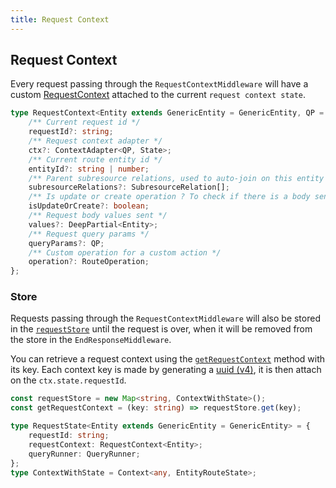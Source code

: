 ```yaml
---
title: Request Context
---
```


## Request Context

Every request passing through the `RequestContextMiddleware` will have a custom
[RequestContext](/definitions#requestcontext) attached to the current `request context state`.

```typescript
type RequestContext<Entity extends GenericEntity = GenericEntity, QP = QueryParams, State = Record<string, any>> = {
    /** Current request id */
    requestId?: string;
    /** Request context adapter */
    ctx?: ContextAdapter<QP, State>;
    /** Current route entity id */
    entityId?: string | number;
    /** Parent subresource relations, used to auto-join on this entity's relation inverse side */
    subresourceRelations?: SubresourceRelation[];
    /** Is update or create operation ? To check if there is a body sent */
    isUpdateOrCreate?: boolean;
    /** Request body values sent */
    values?: DeepPartial<Entity>;
    /** Request query params */
    queryParams?: QP;
    /** Custom operation for a custom action */
    operation?: RouteOperation;
};
```

### Store

Requests passing through the `RequestContextMiddleware` will also be stored in the
[`requestStore`](/definitions#const-requeststore) until the request is over, when it will be removed from the store in
the `EndResponseMiddleware`.

You can retrieve a request context using the [`getRequestContext`](/definitions#getrequestcontext) method with its key.
Each context key is made by generating a [uuid (v4)](https://github.com/uuidjs/uuid), it is then attach on the
`ctx.state.requestId`.

```typescript
const requestStore = new Map<string, ContextWithState>();
const getRequestContext = (key: string) => requestStore.get(key);

type RequestState<Entity extends GenericEntity = GenericEntity> = {
    requestId: string;
    requestContext: RequestContext<Entity>;
    queryRunner: QueryRunner;
};
type ContextWithState = Context<any, EntityRouteState>;
```
